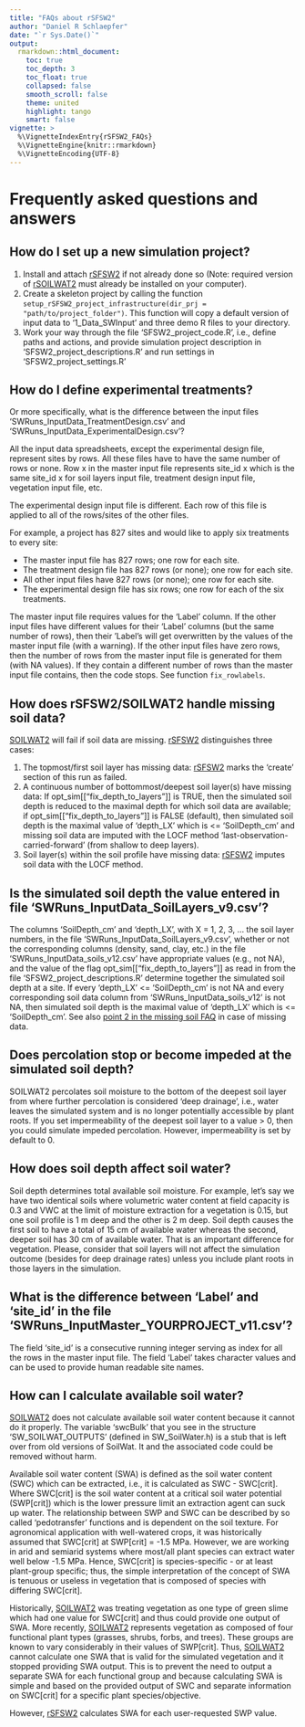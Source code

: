 ```yaml
---
title: "FAQs about rSFSW2"
author: "Daniel R Schlaepfer"
date: "`r Sys.Date()`"
output:
  rmarkdown::html_document:
    toc: true
    toc_depth: 3
    toc_float: true
    collapsed: false
    smooth_scroll: false
    theme: united
    highlight: tango
    smart: false
vignette: >
  %\VignetteIndexEntry{rSFSW2_FAQs}
  %\VignetteEngine{knitr::rmarkdown}
  %\VignetteEncoding{UTF-8}
---
```


# Frequently asked questions and answers


<a name="SetupProject"/></a>

## How do I set up a new simulation project?

1) Install and attach [rSFSW2][rSFSW2] if not already done so (Note: required
  version of [rSOILWAT2][rSOILWAT2] must already be installed on your computer).
2) Create a skeleton project by calling the function
  `setup_rSFSW2_project_infrastructure(dir_prj = "path/to/project_folder")`. This
  function will copy a default version of input data to '1_Data_SWInput' and three
  demo R files to your directory.
3) Work your way through the file 'SFSW2_project_code.R', i.e., define paths and actions,
  and provide simulation project description in 'SFSW2_project_descriptions.R' and run
  settings in 'SFSW2_project_settings.R'


<a name="Experimentals_vs_Treatments"/></a>

## How do I define experimental treatments?
Or more specifically, what is the difference between the input files
'SWRuns_InputData_TreatmentDesign.csv' and 'SWRuns_InputData_ExperimentalDesign.csv'?

All the input data spreadsheets, except the experimental design file, represent
sites by rows. All these files have to have the same number of rows or none. Row
x in the master input file represents site_id x which is the same site_id x for
soil layers input file, treatment design input file, vegetation input file, etc.

The experimental design input file is different. Each row of this file is
applied to all of the rows/sites of the other files.

For example, a project has 827 sites and would like to apply six treatments to every site:

- The master input file has 827 rows; one row for each site.
- The treatment design file has 827 rows (or none); one row for each site.
- All other input files have 827 rows (or none); one row for each site.
- The experimental design file has six rows; one row for each of the six treatments.

The master input file requires values for the 'Label' column. If the other input
files have different values for their 'Label' columns (but the same number of
rows), then their 'Label's will get overwritten by the values of the master
input file (with a warning). If the other input files have zero rows, then the
number of rows from the master input file is generated for them (with NA
values). If they contain a different number of rows than the master input file contains,
then the code stops. See function `fix_rowlabels`.


<a name="MissingSoils"/></a>

## How does rSFSW2/SOILWAT2 handle missing soil data?
[SOILWAT2][SOILWAT2] will fail if soil data are missing.
[rSFSW2][rSFSW2] distinguishes three cases:

1) The topmost/first soil layer has missing data: [rSFSW2][rSFSW2] marks the 'create'
  section of this run as failed.
2) A continuous number of bottommost/deepest soil layer(s) have missing data: If
  opt_sim[["fix_depth_to_layers"]] is TRUE, then the simulated soil depth is reduced to
  the maximal depth for which soil data are available; if opt_sim[["fix_depth_to_layers"]]
  is FALSE (default), then simulated soil depth is the maximal value of 'depth_LX'
  which is <= 'SoilDepth_cm' and missing soil data are imputed with the LOCF method
  'last-observation-carried-forward' (from shallow to deep layers).
3) Soil layer(s) within the soil profile have missing data: [rSFSW2][rSFSW2] imputes
  soil data with the LOCF method.


<a name="SimulatedSoilDepth"/></a>

## Is the simulated soil depth the value entered in file 'SWRuns_InputData_SoilLayers_v9.csv'?
The columns 'SoilDepth_cm' and 'depth_LX', with X = 1, 2, 3, ... the soil layer
numbers, in the file 'SWRuns_InputData_SoilLayers_v9.csv', whether or not the
corresponding columns (density, sand, clay, etc.) in the file
'SWRuns_InputData_soils_v12.csv' have appropriate values (e.g., not NA), and the
value of the flag opt_sim[["fix_depth_to_layers"]] as read in from the file
'SFSW2_project_descriptions.R' determine together the simulated soil depth at a
site. If every 'depth_LX' <= 'SoilDepth_cm' is not NA and every corresponding
soil data column from 'SWRuns_InputData_soils_v12' is not NA, then simulated
soil depth is the maximal value of 'depth_LX' which is <= 'SoilDepth_cm'. See also
[point 2 in the missing soil FAQ](#MissingSoils) in case of missing data.


<a name="PercolationAtSoilDepth"/></a>

## Does percolation stop or become impeded at the simulated soil depth?
SOILWAT2 percolates soil moisture to the bottom of the deepest soil layer from
where further percolation is considered 'deep drainage', i.e., water leaves the
simulated system and is no longer potentially accessible by plant roots. If you
set impermeability of the deepest soil layer to a value > 0, then you could
simulate impeded percolation. However, impermeability is set by default to 0.


<a name="SoilDepthEffects"/></a>

## How does soil depth affect soil water?
Soil depth determines total available soil moisture. For example, let's say
we have two identical soils where volumetric water content at field capacity is
0.3 and VWC at the limit of moisture extraction for a vegetation is 0.15, but
one soil profile is 1 m deep and the other is 2 m deep. Soil depth causes the
first soil to have a total of 15 cm of available water whereas the second,
deeper soil has 30 cm of available water. That is an important difference for
vegetation. Please, consider that soil layers will not affect the simulation outcome
(besides for deep drainage rates) unless you include plant roots in those layers in
the simulation.


<a name="Labels_vs_SiteID"/></a>

## What is the difference between 'Label' and 'site_id' in the file 'SWRuns_InputMaster_YOURPROJECT_v11.csv'?
The field 'site_id' is a consecutive running integer serving as index for all the rows
in the master input file. The field 'Label' takes character values and can be used to
provide human readable site names.


<a name="SWA"/></a>

## How can I calculate available soil water?
[SOILWAT2][SOILWAT2] does not calculate available soil water content because it
cannot do it properly. The variable 'swcBulk' that you see in the structure
'SW_SOILWAT_OUTPUTS' (defined in SW_SoilWater.h) is a stub that is left over
from old versions of SoilWat. It and the associated code could be removed
without harm.

Available soil water content (SWA) is defined as the soil water content (SWC)
which can be extracted, i.e., it is calculated as SWC - SWC[crit]. Where
SWC[crit] is the soil water content at a critical soil water potential
(SWP[crit]) which is the lower pressure limit an extraction agent can suck up
water. The relationship between SWP and SWC can be described by so called
'pedotransfer' functions and is dependent on the soil texture. For agronomical
application with well-watered crops, it was historically assumed that SWC[crit]
at SWP[crit] = -1.5 MPa. However, we are working in arid and semiarid systems
where most/all plant species can extract water well below -1.5 MPa. Hence,
SWC[crit] is species-specific - or at least plant-group specific; thus, the
simple interpretation of the concept of SWA is tenuous or useless in vegetation
that is composed of species with differing SWC[crit].

Historically, [SOILWAT2][SOILWAT2] was treating vegetation as one type of green
slime which had one value for SWC[crit] and thus could provide one output of
SWA. More recently, [SOILWAT2][SOILWAT2] represents vegetation as composed of
four functional plant types (grasses, shrubs, forbs, and trees). These groups
are known to vary considerably in their values of SWP[crit]. Thus,
[SOILWAT2][SOILWAT2] cannot calculate one SWA that is valid for the simulated
vegetation and it stopped providing SWA output. This is to prevent the need to
output a separate SWA for each functional group and because calculating SWA is
simple and based on the provided output of SWC and separate information on
SWC[crit] for a specific plant species/objective.

However, [rSFSW2][rSFSW2] calculates SWA for each user-requested SWP value.


[rSFSW2]: https://github.com/Burke-Lauenroth-Lab/rSFSW2
[rSOILWAT2]: https://github.com/Burke-Lauenroth-Lab/rSOILWAT2
[SOILWAT2]: https://github.com/Burke-Lauenroth-Lab/SOILWAT2

